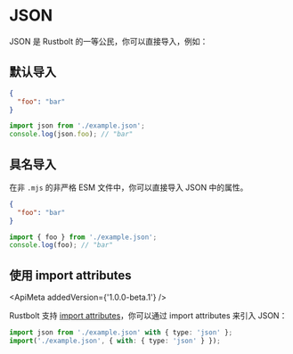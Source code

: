 
# JSON

JSON 是 Rustbolt 的一等公民，你可以直接导入，例如：

## 默认导入

```json title="example.json"
{
  "foo": "bar"
}
```

```ts title="index.js"
import json from './example.json';
console.log(json.foo); // "bar"
```

## 具名导入

在非 `.mjs` 的非严格 ESM 文件中，你可以直接导入 JSON 中的属性。

```json title="example.json"
{
  "foo": "bar"
}
```

```ts title="index.js"
import { foo } from './example.json';
console.log(foo); // "bar"
```

## 使用 import attributes

<ApiMeta addedVersion={'1.0.0-beta.1'} />

Rustbolt 支持 [import attributes](https://github.com/tc39/proposal-import-attributes)，你可以通过 import attributes 来引入 JSON：

```ts title="index.js"
import json from './example.json' with { type: 'json' };
import('./example.json', { with: { type: 'json' } });
```
